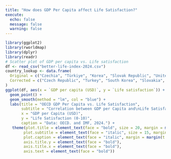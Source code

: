 ```yaml
---
title: "How does GDP Per Capita affect Life Satisfaction?"
execute:
  echo: false
  message: false
  warning: false
---
```


```r
library(ggplot2)
library(rworldmap)
library(dplyr)
library(readr)
# Scatter plot of GDP per capita vs. Life satisfaction
df <- read_csv("better-life-index-2024.csv")
country_lookup <- data.frame(
  Original = c("Czechia", "Türkiye", "Korea", "Slovak Republic", "United States"),
  Corrected = c("Czech Republic", "Turkey", "South Korea", "Slovakia", "United States of America")
)
ggplot(df, aes(x = `GDP per capita (USD)`, y = `Life satisfaction`)) +
  geom_point() +
  geom_smooth(method = "lm", col = "blue") +
  labs(title = "OECD GDP Per Capita vs. Life Satisfaction",
       subtitle = "Correlation between GDP per Capita and\nLife Satisfaction in OECD, 2024",
       x = "GDP per Capita (USD)",
       y = "Life Satisfaction (0-10)", 
       caption = "Data: OECD. and IMF, 2024.") +
   theme(plot.title = element_text(face = "bold", size = 20, margin = margin(b=5)), 
        plot.subtitle = element_text(face = "italic", size = 15, margin = margin(b = 10)), 
        plot.caption = element_text(face = "italic", margin = margin(t = 5)), 
        axis.title.y = element_text(face = "bold"), 
        axis.title.x = element_text(face = "bold"),
        axis.text = element_text(face = "bold"))
```
